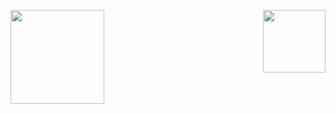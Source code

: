 <style>
.column-left{
  float: left;
  width: 50%;
  text-align: left;
}
.column-right{
  float: right;
  width: 50%;
  text-align: right;
}

</style>

<div class="column-left">
<p>  ![](imagens/logo-unicamp1.png){width=150px} </p>
</div>

<div class="column-right">  
<p> ![](imagens/logoimecc1.png){width=100px} </p>
</div>

